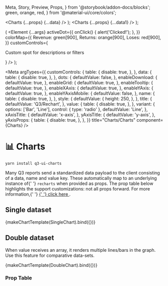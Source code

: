   Meta,
  Story,
  Preview,
  Props,
} from '@storybook/addon-docs/blocks';
  green,
  orange,
  red,
} from '@material-ui/core/colors';

  <Charts {...props} {...data} />
);
  <Charts {...props} {...data1} />
);

  (
    <Box bgcolor="background.muted" py={4}>
      <Container>
        <Element
          {...args}
          activeDot={{
            onClick() {
              alert('Clicked!');
            },
          }}
          colorMap={{
            Revenue: green[900],
            Returns: orange[900],
            Loses: red[900],
          }}
          customControls={
            <p>Custom spot for descriptions or filters</p>
          }
        />
      </Container>
    </Box>
  );

<Meta
  argTypes={{
    customControls: {
      table: {
        disable: true,
      },
    },
    data: {
      table: {
        disable: true,
      },
    },
    dots: {
      defaultValue: false,
    },
    enableDownload: {
      defaultValue: true,
    },
    enableGrid: {
      defaultValue: true,
    },
    enableTooltip: {
      defaultValue: true,
    },
    enableXAxis: {
      defaultValue: true,
    },
    enableYAxis: {
      defaultValue: true,
    },
    enableYAxisMobile: {
      defaultValue: false,
    },
    name: {
      table: {
        disable: true,
      },
    },
    style: {
      defaultValue: {
        height: 250,
      },
    },
    title: {
      defaultValue: 'Q3/Rechart',
    },
    value: {
      table: {
        disable: true,
      },
    },
    variant: {
      options: ['Bar', 'Line'],
      control: { type: 'radio' },
      defaultValue: 'Line',
    },
    xAxisTitle: {
      defaultValue: 'x-axis',
    },
    yAxisTitle: {
      defaultValue: 'y-axis',
    },
    yAxisProps: {
      table: {
        disable: true,
      },
    },
  }}
  title="Charts/Charts"
  component={Charts}
/>

# 📊 Charts

<code>yarn install q3-ui-charts</code>

<p>
  Many Q3 reports send a standardized data payload to the
  client consisting of a data, name and value key. These
  automatically map to an underlying instance of{' '}
  <code>recharts</code> when provided as props. The prop
  table below highlights the support customizations: not all
  props forward. For more information,{' '}
  <a href="https://recharts.org/en-US/" target="_blank">
    {' '}
    click here
  </a>
  .
</p>

## Single dataset

<Preview>
  <Story name="Single">
    {makeChartTemplate(SingleChart).bind({})}
  </Story>
</Preview>

## Double dataset

When value receives an array, it renders multiple lines/bars
in the graph. Use this feature for comparative data-sets.

<Preview>
  <Story name="Double">
    {makeChartTemplate(DoubleChart).bind({})}
  </Story>
</Preview>

### Prop Table

<Props of={Charts} />
